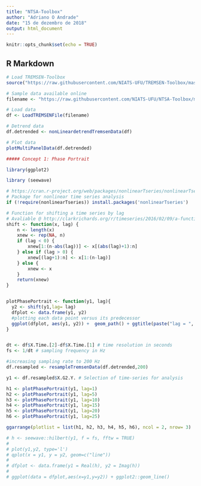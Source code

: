 ```yaml
---
title: "NTSA-Toolbox"
author: "Adriano O Andrade"
date: "15 de dezembro de 2018"
output: html_document
---
```


```r
knitr::opts_chunk$set(echo = TRUE)
```

## R Markdown


```r

# Load TREMSEN-Toolbox
source("https://raw.githubusercontent.com/NIATS-UFU/TREMSEN-Toolbox/master/TREMSENToolbox.R")

# Sample data available online
filename <- "https://raw.githubusercontent.com/NIATS-UFU/NTSA-Toolbox/master/Data/V09C1RSC.txt"

# Load data
df <- LoadTREMSENFile(filename)

# Detrend data
df.detrended <- nonLineardetrendTremsenData(df)

# Plot data
plotMultiPanelData(df.detrended)


```



```r

##### Concept 1: Phase Portrait

library(ggplot2)

library (seewave)

# https://cran.r-project.org/web/packages/nonlinearTseries/nonlinearTseries.pdf
# Package for nonlinear time series analysis
if (!require(nonlinearTseries)) install.packages('nonlinearTseries') 

# Function for shifting a time series by lag
# Avaliable @ http://clarkrichards.org/r/timeseries/2016/02/09/a-function-to-shift-vectors/
shift <- function(x, lag) {
    n <- length(x)
    xnew <- rep(NA, n)
    if (lag < 0) {
        xnew[1:(n-abs(lag))] <- x[(abs(lag)+1):n]
    } else if (lag > 0) {
        xnew[(lag+1):n] <- x[1:(n-lag)]
    } else {
        xnew <- x
    }
    return(xnew)
}


plotPhasePortrait <- function(y1, lag){
  y2 <- shift(y1,lag= lag)
  dfplot <- data.frame(y1, y2)
  #plotting each data point versus its predecessor
  ggplot(dfplot, aes(y1, y2)) +  geom_path() + ggtitle(paste("lag = ", lag)) +                ggplot2::theme_minimal()
}


dt <- df$X.Time.[2]-df$X.Time.[1] # time resolution in seconds
fs <- 1/dt # sampling frequency in Hz

#increasing sampling rate to 200 Hz
df.resampled <- resampleTremsenData(df.detrended,200)

y1 <- df.resampled$X.G2.Y. # Selection of time-series for analysis

h1 <- plotPhasePortrait(y1, lag=1)
h2 <- plotPhasePortrait(y1, lag=5)
h3 <- plotPhasePortrait(y1, lag=10)
h4 <- plotPhasePortrait(y1, lag=15)
h5 <- plotPhasePortrait(y1, lag=20)
h6 <- plotPhasePortrait(y1, lag=25)

ggarrange(plotlist = list(h1, h2, h3, h4, h5, h6), ncol = 2, nrow= 3)

# h <- seewave::hilbert(y1, f = fs, fftw = TRUE)
# 
# plot(y1,y2, type='l')
# qplot(x = y1, y = y2, geom=c("line"))
# 
# dfplot <- data.frame(y1 = Real(h), y2 = Imag(h))
# 
# ggplot(data = dfplot,aes(x=y1,y=y2)) + ggplot2::geom_line()


```

